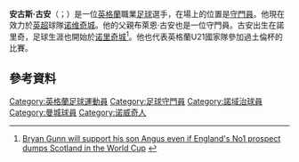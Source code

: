 {{noteTA
|G1=Football
|G2=EPL
|G3=FAcup
|1=zh-hans:安古斯;zh-hk:安格斯;zh-tw:安古斯;
|2=zh-hans:古安;zh-hk:根恩;zh-tw:古安;
|3=zh-cn:诺维奇;zh-hk:諾域治;zh-tw:諾里奇;
}}
{{Infobox football biography
| name           = 安古斯·古安<br>Angus Gunn
| image          = France - England U19, 20150331 06.JPG
| image_size     = 200
| caption        = 
| fullname       = Angus Fraser James Gunn<ref>{{cite web |url=https://www.premierleague.com/news/408901 |title=Premier League clubs publish retained lists |publisher=Premier League |date=9 June 2017 |accessdate=10 August 2017 |archive-date=2017-08-10 |archive-url=https://web.archive.org/web/20170810052840/https://www.premierleague.com/news/408901 |dead-url=no }}</ref>
| birth_date     = {{birth date and age|1996|1|22|df=y}}<ref name=11v11>{{cite web |url=https://www.11v11.com/players/angus-gunn-239276/ |title=Angus Gunn |work=11v11.com |publisher=AFS Enterprises |accessdate=10 August 2017 |archive-date=2020-12-06 |archive-url=https://web.archive.org/web/20201206015939/https://www.11v11.com/players/angus-gunn-239276/ |dead-url=no }}</ref>
| birth_place    = [[英格蘭|英格蘭]][[諾里奇|諾里奇]]
| height         = {{height|m=1.96}}<ref name=11v11/>
| position       = [[守門員|守門員]]
| currentclub    = [[诺维奇城足球俱乐部|诺维奇城]]
| clubnumber     = 28
| youthyears1    = {{0|0000}}–2011| youthclubs1 = [[诺维奇城足球俱乐部|诺维奇城]]
| youthyears2    = 2011–2017 | youthclubs2 = [[曼徹斯特城足球俱樂部|曼城]]
| years1         = 2017–2018 | clubs1 = [[曼徹斯特城足球俱樂部|曼城]]    | caps1 = 0  | goals1 = 0
| years2         = 2017–2018 | clubs2 = → [[诺维奇城足球俱乐部|诺维奇城]] (外借) | caps2 = 46 | goals2 = 0
| years3         = 2018–2021 | clubs3 = [[南安普顿足球俱乐部|南安普顿]]            | caps3 = 22 | goals3 = 0
| years4         = 2020–2021 | clubs4 = → [[斯托克城足球俱乐部|斯托克城]] (外借)     | caps4 = 15 | goals4 = 0
| years5         = 2021–     | clubs5 = [[诺维奇城足球俱乐部|诺维奇城]]          | caps5 = 0  | goals5 = 0
| nationalyears1 = 2011
| nationalteam1  = [[英格蘭16歲以下足球代表隊|英格蘭U16]]
| nationalcaps1  = 4
| nationalgoals1 = 0
| nationalyears2 = 2011–2013
| nationalteam2  = [[英格蘭17歲以下足球代表隊|英格蘭U17]]
| nationalcaps2  = 6
| nationalgoals2 = 0
| nationalyears3 = 2014–2015
| nationalteam3  = [[英格蘭19歲以下足球代表隊|英格蘭U19]]
| nationalcaps3  = 4
| nationalgoals3 = 0
| nationalyears4 = 2016
| nationalteam4  = [[英格蘭20歲以下足球代表隊|英格蘭U20]]
| nationalcaps4  = 2
| nationalgoals4 = 0
| nationalyears5 = 2015–2019
| nationalteam5 = [[英格蘭21歲以下足球代表隊|英格蘭U21]]
| nationalcaps5 = 12
| nationalgoals5 = 0
| club-update    = 10 July 2018
| nationalteam-update = 27 March 2018
}}


'''安古斯·古安'''（{{lang-en|Angus Gunn}}；{{bd|1996年|1月2日}}）是一位[[英格蘭|英格蘭]]職業[[足球|足球]]選手，在場上的位置是[[守門員|守門員]]。他現在效力於[[英超|英超]]球隊[[诺维奇城足球俱乐部|诺维奇城]]。他的父親布萊恩·古安也是一位守門員。古安出生在諾里奇，足球生涯也開始於[[诺里奇城足球俱乐部|诺里奇城]]<ref>{{en}} [http://www.dailyrecord.co.uk/sport/football/football-news/bryan-gunn-support-son-angus-6488047 Bryan Gunn will support his son Angus even if England's No1 prospect dumps Scotland in the World Cup] {{Wayback|url=http://www.dailyrecord.co.uk/sport/football/football-news/bryan-gunn-support-son-angus-6488047 |date=20191206151919 }}</ref>。他也代表英格蘭U21國家隊參加過土倫杯的比賽。

==參考資料==
{{Reflist}}

{{諾域治球員名單}}

{{DEFAULTSORT: Gunn, Angus}}
[[Category:英格蘭足球運動員|Category:英格蘭足球運動員]]
[[Category:足球守門員|Category:足球守門員]]
[[Category:諾域治球員|Category:諾域治球員]]
[[Category:曼城球員|Category:曼城球員]]
[[Category:诺威奇人|Category:诺威奇人]]